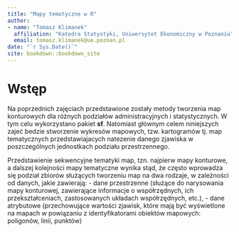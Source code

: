 ```yaml
--- 
title: "Mapy tematyczne w R"
author: 
- name: "Tomasz Klimanek"
  affiliation: "Katedra Statystyki, Uniwersytet Ekonomiczny w Poznaniu"
  email: tomasz.klimanek@ue.poznan.pl
date: "`r Sys.Date()`"
site: bookdown::bookdown_site
---
```


# Wstęp {-}

Na poprzednich zajęciach przedstawione zostały metody tworzenia map konturowych dla różnych podziałów administracyjnych i statystycznych. W tym celu wykorzystano pakiet **sf**. Natomiast głównym celem niniejszych zajeć bedzie stworzenie wykresów mapowych, tzw. kartogramów tj. map tematycznych przedstawiajacych natezenie danego zjawiska w poszczególnych jednostkach podziału przestrzennego.

Przedstawienie sekwencyjne tematyki map, tzn. najpierw mapy konturowe, a dalszej kolejności mapy tematyczne wynika stąd, że często wprowadza się podział zbiorów służących tworzeniu map na dwa rodzaje, w zależności od danych, jakie zawierają:
- dane przestrzenne (służące do narysowania mapy konturowej, zawierające informacje o współrzędnych, ich przekształceniach, zastosowanych układach współrzędnych, etc.),
- dane atrybutowe (przechowujące wartości zjawisk, które mają być wyświetlone na mapach w powiązaniu z identyfikatorami obiektów mapowych: poligonów, linii, punktów)